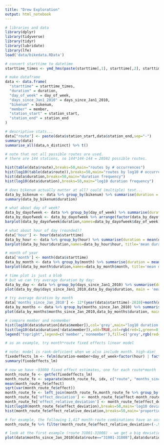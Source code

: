 ```yaml
---
title: "Drew Exploration"
output: html_notebook
---
```



```r
# libraries and data
library(dplyr)
library(tidyverse)
library(tidyr)
library(lubridate)
library(lfe)
load('data/bikedata.RData')
```


```r
# convert starttime to datetime
starttime_times <- ymd_hms(paste(starttime[,1], starttime[,2], starttime[,3], starttime[,4], starttime[,5], starttime[,6], sep= '-'))
```

```r
# make dataframe
data <- data.frame(
  "starttime" = starttime_times,
  "duration" = duration,
  "day_of_week" = day_of_week,
  "days_since_Jan1_2010" = days_since_Jan1_2010,
  "bikenum" = bikenum,
  "member" = member,
  "station_start" = station_start,
  "station_end" = station_end
)
```

```r
# descriptive stats...
data["route"] <- paste(data$station_start,data$station_end,sep="-")
summary(data)
summarise_all(data,n_distinct) %>% t()
```

```r
# note that not all possible routes are used.
# there are 144 stations, so 144*144-144 = 20592 possible routes. 

hist(table(data$route),breaks=50,main="routes by # occurrences")
hist(log10(table(data$route)),breaks=50,main="routes by log10 # occurrences")
hist(data$duration,breaks=50,main="duration frequency")
hist(log10(data$duration),breaks=50,main="log10 duration frequency")
```

```r
# does bikenum actually matter at all? could (multiple) test...
data_by_bikenum <- data %>% group_by(bikenum) %>% summarise(duration = mean(duration))
summary(data_by_bikenum$duration)
```

```r
# what about day of week?
data_by_dayofweek <- data %>% group_by(day_of_week) %>% summarise(duration = mean(duration))
data_by_dayofweek <- data_by_dayofweek %>% arrange(factor(data_by_dayofweek$day_of_week,levels=c("Monday","Tuesday","Wednesday","Thursday","Friday","Saturday","Sunday")))
barplot(data_by_dayofweek$duration,names=data_by_dayofweek$day_of_week)
```

```r
# what about hour of day (rounded)?
data['hour'] <- hour(data$starttime)
data_by_hour <- data %>% group_by(hour) %>% summarise(duration = mean(duration))
barplot(data_by_hour$duration,names=data_by_hour$hour, title='mean duration by hour')
```

```r
# month of year
data['month'] <- month(data$starttime)
data_by_month <- data %>% group_by(month) %>% summarise(duration = mean(duration))
barplot(data_by_month$duration,names=data_by_month$month, title='mean duration by month')
```

```r
# time plot is just a blob
# but we can try average duration by day:
data_by_day <- data %>% group_by(days_since_Jan1_2010) %>% summarise(duration = mean(duration))
plot(data_by_day$days_since_Jan1_2010,data_by_day$duration, main = 'mean duration by day')
```

```r
# try average duration by month
data['months_since_Jan_2010'] <- 12*(year(data$starttime)-2010)+month(data$starttime)
data_by_months <- data %>% group_by(months_since_Jan_2010) %>% summarise(duration = mean(duration))
plot(data_by_months$months_since_Jan_2010,data_by_months$duration, main = 'mean duration by month')
```


```r
# compare member and nonmember
hist(log10(data$duration[data$member]),col='grey',main="log10 duration frequency")
hist(log10(data$duration[!data$member]),add=TRUE,col=rgb(red=1,green=0,blue=0,alpha=0.2))
legend("topright",legend=c('member','nonmember'),fill=c('grey',rgb(red=1,green=0,blue=0,alpha=0.2)))
```

```r
# as an example, try month*route fixed effects linear model

# note: model is rank-deficient when we also include month. high-dim!
fixedeffects_lm <- felm(duration~member+day_of_week+factor(hour) | factor(route):factor(months_since_Jan_2010),data)
summary(fixedeffects_lm)
```

```r
# now we have ~93000 fixed effect estimates, one for each route*month
month_route_fe <- getfe(fixedeffects_lm)
month_route_fe <- separate(month_route_fe, idx, c("route", "months_since_Jan_2010"), sep = "[.]")
mean(month_route_fe$effect)
sqrt(var(month_route_fe$effect))
month_route_fe <- left_join(month_route_fe,month_route_fe %>% group_by(route) %>% summarise(mean_effect = mean(effect)),by="route")
month_route_fe['effect_deviation'] <- month_route_fe$effect-month_route_fe$mean_effect
month_route_fe['effect_relative_deviation'] <- month_route_fe$effect_deviation/month_route_fe$mean_effect
hist(log10(month_route_fe$effect_deviation),breaks=50,main='log10 deviation from mean route effect')
hist(month_route_fe$effect_relative_deviation,breaks=50,main='proportion of mean route effect')
```

```r
# for example, the following 1,417 month-route combinations have an associated fixed effect more than 100% of mean for that route across months, or less than 10% of mean for that route across months
month_route_fe %>% filter(month_route_fe$effect_relative_deviation<(-.9)|(month_route_fe$effect_relative_deviation>1)) %>% select(effect_relative_deviation,route,months_since_Jan_2010)
```
```r
# look at the first example (route 31001-31008) - we get a big deviation in average route duration for month 9, controlling for membership, day of the week, and hour of the day
plot(data$months_since_Jan_2010[data$route=="31001-31008"],data$duration[data$route=="31001-31008"], main='ride durations on 31001-31008')
```




